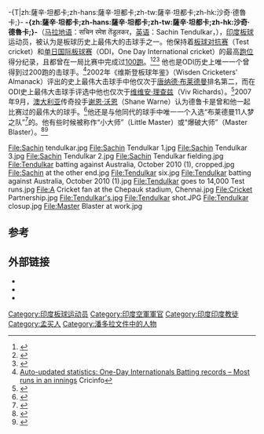 -{T|zh:薩辛·坦都卡;zh-hans:薩辛·坦都卡;zh-tw:薩辛·坦都卡;zh-hk:沙奇·德魯卡;}-
{{Infobox cricketer
|          name = 薩辛·坦都卡
|               image = Sachin at Castrol Golden Spanner Awards (crop).jpg
|             caption = 
|         image_size  =
|               country = 印度
|            fullname = Sachin Ramesh Tendulkar
|            nickname = Tendlya, Little Master<ref name="CricinfoProfile"/>
|          birth_date = {{Birth date and age|1973|04|24|df=yes}}<ref name="CricinfoProfile"/>
|         birth_place = {{IND}}[[馬哈拉施特拉邦|馬哈拉施特拉邦]][[孟買|孟買]]
|            height = {{convert|5|ft|5|in|cm|abbr=on}} <ref>{{cite web|url=http://www.celebsfacts.com/sachin-tendulkar/|title=Sachin Tendulkar: Bio, Facts|publisher=Celebrity Bio, Facts|date=|accessdate=2017-05-30|archive-date=2018-12-25|archive-url=https://web.archive.org/web/20181225173717/https://www.celebsfacts.com/sachin-tendulkar/|dead-url=yes}}</ref>
|                role = [[擊球手|擊球手]]
|             oneIT20 = true
|             batting = 右手持拍
|             bowling = Right-arm [[fast_bowling|medium]], [[leg_spin|leg break]], [[off_spin|off break]]
|       international = true
|       testdebutdate = 15 November
|       testdebutyear = 1989
|    testdebutagainst = Pakistan
|             testcap = 187
|        lasttestdate = 14 November
|        lasttestyear = 2013
|     lasttestagainst = West Indies
|      lastplayeddate = 16 November
|      lastplayedyear = 2013
|        odidebutdate = 18 December
|        odidebutyear = 1989
|     odidebutagainst = Pakistan
|              odicap = 74
|            odishirt = 10
|         lastodidate = 18 March
|         lastodiyear = 2012
|      lastodiagainst = Pakistan
|             oneT20I = true
|       T20Idebutdate = 1 December
|       T20Idebutyear = 2006
|    T20Idebutagainst = South Africa
|             T20Icap = 11
|               club1 = [[Cricket_Club_of_India|Cricket Club of India]]
|               year1 = 1988
|               club2 = [[Mumbai_cricket_team|Mumbai]]
|               year2 = 1988–2013
|               club3 = [[Yorkshire_County_Cricket_Club|Yorkshire]]
|               year3 = 1992
|               club4 = [[Mumbai_Indians|Mumbai Indians]]
|               year4 = 2008–2013
|
|             columns = 4
|             column1 = [[Test_cricket|Test]]
|            matches1 = 200
|               runs1 = 15,921
|            bat avg1 = 53.79
|           100s/50s1 = 51/68
|          top score1 = 248*
|         deliveries1 = 4,240
|            wickets1 = 46
|           bowl avg1 = 54.17
|            fivefor1 = 0
|             tenfor1 = 0
|       best bowling1 = 3/10
|  catches/stumpings1 = 115/–
|             column2 = [[One_Day_International|ODI]]
|            matches2 = 463
|               runs2 = 18,426
|            bat avg2 = 44.83
|           100s/50s2 = 49/96
|          top score2 = 200*
|         deliveries2 = 8,054
|            wickets2 = 154
|           bowl avg2 = 44.48
|            fivefor2 = 2
|             tenfor2 = n/a
|       best bowling2 = 5/32
|  catches/stumpings2 = 140/–
|             column3 = [[First-class_cricket|FC]]
|            matches3 = 310
|               runs3 = 25,396
|            bat avg3 = 57.92
|           100s/50s3 = 81/116
|          top score3 = 248*
|         deliveries3 = 7,563
|            wickets3 = 71
|           bowl avg3 = 62.18
|            fivefor3 = 0
|             tenfor3 = 0
|       best bowling3 = 3/10
|  catches/stumpings3 = 186/–
|             column4 = [[List_A_cricket|LA]]
|            matches4 = 551
|               runs4 = 21,999
|            bat avg4 = 45.54
|           100s/50s4 = 60/114
|          top score4 = 200*
|         deliveries4 = 10,230
|            wickets4 = 201
|           bowl avg4 = 42.17
|            fivefor4 = 2
|             tenfor4 = n/a
|       best bowling4 = 5/32
|  catches/stumpings4 = 175/–
|                date=  15 November
|                year = 2013
|              source = http://www.espncricinfo.com/ci/content/player/35320.html Cricinfo
}}
'''-{zh:薩辛·坦都卡;zh-hans:薩辛·坦都卡;zh-tw:薩辛·坦都卡;zh-hk:沙奇·德魯卡;}-'''（[[马拉地语|马拉地语]]：सचिन रमेश तेंडुलकर，[[英语|英语]]：Sachin Tendulkar，{{bd|1973年|4月24日}}），[[印度|印度]][[板球|板球]]运动员，被认为是板球历史上最伟大的击球手之一。他保持着[[板球对抗赛|板球对抗赛]]（Test cricket）和[[单日国际板球赛|单日国际板球赛]]（ODI，One Day International cricket）的最高[[跑_(板球)|跑位]]得分纪录，且都曾在一局比赛中完成过[[100跑|100跑]]。<ref>{{cite web | url=http://www.hindustantimes.com/StoryPage/StoryPage.aspx?id=31d055a3-de0d-4969-93bf-82b186a50fc0&ParentID=d9bbcde5-db34-4afc-87e6-e4cca6aa5033&MatchID1=4586&TeamID1=1&TeamID2=8&MatchType1=1&SeriesID1=1151&MatchID2=4588&TeamID3=3&TeamID4=5&MatchType2=1&SeriesID2=1152&PrimaryID=4586&Headline=Tendulkar+is+Warne's+greatest | title=Tendulkar is Shane Warne's Greatest | publisher=[[印度斯坦时报|印度斯坦时报]] | accessdate=2008-06-01 | archive-date=2012-12-09 | archive-url=https://archive.today/20121209061542/http://www.hindustantimes.com/StoryPage/StoryPage.aspx?id=31d055a3-de0d-4969-93bf-82b186a50fc0&ParentID=d9bbcde5-db34-4afc-87e6-e4cca6aa5033&MatchID1=4586&TeamID1=1&TeamID2=8&MatchType1=1&SeriesID1=1151&MatchID2=4588&TeamID3=3&TeamID4=5&MatchType2=1&SeriesID2=1152&PrimaryID=4586&Headline=Tendulkar+is+Warne's+greatest | dead-url=yes }}</ref><ref>{{cite web | url=http://www.india-today.com/itoday/04051998/sport.html | title=The Best Cricketer | publisher=[[今日印度|今日印度]] | accessdate=2008-06-01 | archive-url=https://web.archive.org/web/20080608084651/http://www.india-today.com/itoday/04051998/sport.html | archive-date=2008-06-08 | dead-url=yes }}</ref><ref>{{cite web | url=http://www.dawn.com/2004/03/17/spt2.htm | publisher=[[Dawn_(newspaper)|Dawn]] | title=Tendulkar is greatest, says Pakistan's Captain Inzamam | accessdate=2008-06-01 | archive-date=2008-05-27 | archive-url=https://web.archive.org/web/20080527163533/http://www.dawn.com/2004/03/17/spt2.htm | dead-url=no }}</ref> 他也是ODI历史上唯一一个曾得到过200跑的击球手。<ref>[http://stats.cricinfo.com/ci/content/current/records/216972.html Auto-updated statistics: One-Day Internationals Batting records – Most runs in an innings] {{Wayback|url=http://stats.cricinfo.com/ci/content/current/records/216972.html |date=20100420145447 }}Cricinfo</ref>2002年《维斯登板球年鉴》（Wisden Cricketers' Almanack）评出的史上最伟大击球手中他仅次于[[唐纳德·布莱德曼|唐纳德·布莱德曼]]排名第二，而在ODI史上最伟大击球手评选中他也仅次于[[维维安·理查兹|维维安·理查兹]]（Viv Richards）。<ref>{{cite web |url=http://www.rediff.com/cricket/2002/dec/13wisden.htm |title=Tendulkar second-best ever: Wisden |publisher=Rediff.com |date= |accessdate=2008-11-27 |archive-date=2009-01-23 |archive-url=https://web.archive.org/web/20090123042213/http://www.rediff.com/cricket/2002/dec/13wisden.htm |dead-url=no }}</ref>2007年9月，[[澳大利亚|澳大利亚]]传奇投手[[谢恩·沃恩|谢恩·沃恩]]（Shane Warne）认为德鲁卡是曾和他一起比赛过的最伟大的球手。<ref name="timesonline1">{{cite news |url=http://www.timesonline.co.uk/tol/sport/columnists/shane_warne/article2364258.ece |title=Shane Warne's 50 greatest cricketers |publisher=[[泰晤士报|泰晤士报]] |accessdate=2008-06-01 |archive-date=2008-05-13 |archive-url=https://web.archive.org/web/20080513094455/http://www.timesonline.co.uk/tol/sport/columnists/shane_warne/article2364258.ece |dead-url=no }}</ref>他还是与他同代的球手中唯一一个入选“布莱德曼11人梦之队”<ref>{{cite news |author=CBC Sports |url=http://www.cbc.ca/sports/story/2001/08/13/bradman010813.html |title=Late Bradman rates top 11 cricketers |publisher=Cbc.ca |date= |accessdate=2008-11-27 |archive-date=2008-12-19 |archive-url=https://web.archive.org/web/20081219151957/http://www.cbc.ca/sports/story/2001/08/13/bradman010813.html |dead-url=no }}</ref>的。他有些时候被称作“小大师”（Little Master）或“爆破大师”（Master Blaster）。<ref>{{cite web | url=http://www.hindu.com/2004/12/12/stories/2004121202031900.htm | title=Article on Sachin's 34th Century | publisher=[[印度报|印度报]] | accessdate=2008-06-01 | archive-date=2008-05-03 | archive-url=https://web.archive.org/web/20080503185851/http://www.hindu.com/2004/12/12/stories/2004121202031900.htm | dead-url=no }}</ref><ref>{{cite news| url=http://news.bbc.co.uk/sport2/hi/cricket/6462199.stm| title=Tendulkar achieves superhero status| publisher=BBC News| accessdate=2008-06-01| date=2007-03-17| archive-date=2008-09-18| archive-url=https://web.archive.org/web/20080918040553/http://news.bbc.co.uk/sport2/hi/cricket/6462199.stm| dead-url=no}}</ref>
<gallery>
File:Sachin tendulkar.jpg
File:Sachin Tendulkar 1.jpg
File:Sachin Tendulkar 3.jpg
File:Sachin Tendulkar 2.jpg
File:Sachin Tendulkar fielding.jpg
File:Tendulkar batting against Australia, October 2010 (1), cropped.jpg
File:Sachin at the other end.jpg
File:Tendulkar six.jpg
File:Tendulkar batting against Australia, October 2010 (1).jpg
File:Tendulkar goes to 14,000 Test runs.jpg
File:A Cricket fan at the Chepauk stadium, Chennai.jpg
File:Cricket Partnership.jpg
File:Tendulkar's.jpg
File:Tendulkar shot.JPG
File:Tendulkar closup.jpg
File:Master Blaster at work.jpg
</gallery>

== 参考 ==
{{reflist}}

==外部链接==
{{Commons category|Sachin Tendulkar}}
{{Wikiquote|Sachin Tendulkar}}
* {{Cricinfo|ref=ci/content/player/35320.html}}
* {{Yahoo!_Cricket|ref=cricket/profile/player-profile?pid=2962}}
* {{Twitter|sachin_rt}}

{{Authority control}}
{{DEFAULTSORT:Tendulkar, Sachin}}
[[Category:印度板球运动员|Category:印度板球运动员]]
[[Category:印度空軍軍官|Category:印度空軍軍官]]
[[Category:印度印度教徒|Category:印度印度教徒]]
[[Category:孟买人|Category:孟买人]]
[[Category:潘多拉文件中的人物|Category:潘多拉文件中的人物]]